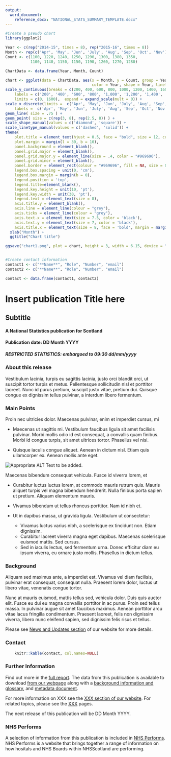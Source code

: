 ```yaml
---
output: 
  word_document:
    reference_docx: "NATIONAL_STATS_SUMMARY_TEMPLATE.docx"
---
```


<!-- readme available at https://github.com/NHS-NSS-transforming-publications/National-Stats-Template -->



```r

#Create a pseudo chart
library(ggplot2)

Year <- c(rep("2014-15", times = 8), rep("2015-16", times = 8))
Month <- rep(c('Apr', 'May', 'Jun', 'July', 'Aug', 'Sep', 'Oct', 'Nov'), times = 2)
Count <- c(1100, 1220, 1240, 1250, 1290, 1300, 1380, 1350, 
           1100, 1140, 1150, 1150, 1190, 1260, 1270, 1280)

ChartData <- data.frame(Year, Month, Count)

chart <- ggplot(data = ChartData, aes(x = Month, y = Count, group = Year, 
                                      color = Year, shape = Year, linetype = Year)) +
scale_y_continuous(breaks = c(200, 400, 600, 800, 1000, 1200, 1400, 1600), 
    labels = c('200', '400', '600', '800', '1,000', '1,200', '1,400', '1,600'),
    limits = c(0, 1600),  expand = expand_scale(mult = 0)) +
scale_x_discrete(limits =  c('Apr', 'May', 'Jun', 'July', 'Aug', 'Sep', 'Oct', 'Nov'),
    labels =  c('Apr', 'May', 'Jun', 'July', 'Aug', 'Sep', 'Oct', 'Nov'))  +
geom_line( size = .75 ) + 
geom_point( size = c(rep(3, 8), rep(2.5, 8)) ) +
scale_shape_manual(values = c('diamond', 'square')) +
scale_linetype_manual(values = c('dashed', 'solid')) + 
theme(
    plot.title = element_text(hjust = 0.5, face = "bold", size = 12, colour = "#6C2383"),
    plot.margin = margin(l = 30, b = 10),
    panel.background = element_blank(),
    panel.grid.major = element_blank(), 
    panel.grid.major.y = element_line(size = .4, color = "#969696"), 
    panel.grid.minor = element_blank(),
    panel.border = element_rect(colour = "#969696", fill = NA, size = 0.75), 
    legend.box.spacing = unit(0, 'cm'),
    legend.box.margin = margin(b = 0),
    legend.position = 'top',
    legend.title=element_blank(),
    legend.key.height = unit(10, 'pt'),
    legend.key.width = unit(30, 'pt'),
    legend.text = element_text(size = 8),
    axis.title.y = element_blank(),
    axis.line = element_line(colour = "grey"),
    axis.ticks = element_line(colour = "grey"),
    axis.text.x = element_text(size = 7.5, color = 'black'), 
    axis.text.y = element_text(size = 7, color = 'black'),
    axis.title.x = element_text(size = 8, face = 'bold', margin = margin(t = 10))) +
  xlab("Month") + 
  ggtitle("Chart title")

ggsave("chart1.png", plot = chart, height = 3, width = 6.15, device = "png", dpi = 300)


#Create contact information
contact1 <- c("**Name**", "Role", "Number", "email")
contact2 <- c("**Name**", "Role", "Number", "email")

contact <- data.frame(contact1, contact2)
```

# Insert publication Title here
## Subtitle
#### A National Statistics publication for Scotland

#### Publication date: DD Month YYYY
##### RESTRICTED STATISTICS: embargoed to 09:30 dd/mm/yyyy

### About this release

Vestibulum lacinia, turpis eu sagittis lacinia, justo orci blandit orci, ut suscipit tortor turpis et metus. Pellentesque sollicitudin nisl et porttitor laoreet. Nunc id purus pretium, suscipit justo vitae, pretium dui. Quisque congue ex dignissim tellus pulvinar, a interdum libero fermentum.

### Main Points

Proin nec ultricies dolor. Maecenas pulvinar, enim et imperdiet cursus, mi

* Maecenas ut sagittis mi. Vestibulum faucibus ligula sit amet facilisis pulvinar. Morbi mollis odio id est consequat, a convallis quam finibus. Morbi id congue turpis, sit amet ultrices tortor. Phasellus vel nisi.

* Quisque iaculis congue aliquet. Aenean in dictum nisl. Etiam quis ullamcorper ex. Aenean mollis ante eget.

![Appropriate ALT Text to be added.](chart1.png) \

Maecenas bibendum consequat vehicula. Fusce id viverra lorem, et

* Curabitur luctus luctus lorem, at commodo mauris rutrum quis. Mauris aliquet turpis vel magna bibendum hendrerit. Nulla finibus porta sapien ut pretium. Aliquam elementum mauris.

* Vivamus bibendum ut tellus rhoncus porttitor. Nam id nibh et.

* Ut in dapibus massa, ut gravida ligula. Vestibulum ut consectetur:

    + Vivamus luctus varius nibh, a scelerisque ex tincidunt non. Etiam dignissim.
    + Curabitur laoreet viverra magna eget dapibus. Maecenas scelerisque euismod mattis. Sed cursus.
    + Sed in iaculis lectus, sed fermentum urna. Donec efficitur diam eu ipsum viverra, eu ornare justo mollis. Phasellus in dictum tellus.

### Background

Aliquam sed maximus ante, a imperdiet est. Vivamus vel diam facilisis, pulvinar erat consequat, consequat nulla. Praesent lorem dolor, luctus ut libero vitae, venenatis congue tortor.

Nunc at mauris euismod, mattis tellus sed, vehicula dolor. Duis quis auctor elit. Fusce eu dui eu magna convallis porttitor in ac purus. Proin sed tellus massa. In pulvinar augue sit amet faucibus maximus. Aenean porttitor arcu vitae lacus fringilla condimentum. Praesent laoreet, felis non dignissim viverra, libero nunc eleifend sapien, sed dignissim felis risus et tellus.

Please see [News and Updates section](http://www.isdscotland.org/) of our website for more details.

### Contact

```r
    knitr::kable(contact, col.names=NULL)
```

### Further Information

Find out more in the [full report](http://www.isdscotland.org/). The data from this publication is available to download [from our webpage](http://www.isdscotland.org/) along with a [background information and glossary](http://www.isdscotland.org/), and [metadata document](http://www.isdscotland.org/). 

For more information on XXX see the [XXX section of our website](http://www.isdscotland.org/). For related topics, please see the [XXX](http://www.isdscotland.org/) pages.

The next release of this publication will be DD Month YYYY.

### NHS Performs

A selection of information from this publication is included in [NHS Performs](http://www.nhsperforms.scot/). NHS Performs is a website that brings together a range of information on how hositals and NHS Boards within NHSScotland are performing.
